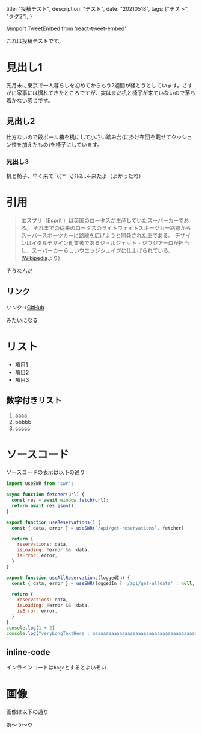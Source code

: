   title: "投稿テスト",
  description: "テスト",
  date: "20210518",
  tags: ["テスト", "タグ2"],
}

//import TweetEmbed from 'react-tweet-embed'

これは投稿テストです。

# 見出し1

先月末に東京で一人暮らしを初めてからもう2週間が経とうとしています。さすがに家事には慣れてきたところですが、実はまだ机と椅子が来ていないので落ち着かない感じです。

## 見出し2

仕方ないので段ボール箱を机にして小さい踏み台(に掛け布団を載せてクッション性を加えたもの)を椅子にしています。

### 見出し3

机と椅子、早く来て乁(˙꒳˙乁)ｸﾚﾖ...←来たよ（よかったね）

# 引用

> エスプリ（Esprit ）は英国のロータスが生産していたスーパーカーである。 それまでの従来のロータスのライトウェイトスポーツカー路線からスーパースポーツカーに路線を広げようと開発された車である。 デザインはイタルデザイン創業者であるジョルジェット・ジウジアーロが担当し、スーパーカーらしいウエッジシェイプに仕上げられている。
([Wikipedia](https://ja.wikipedia.org/wiki/%E3%83%AD%E3%83%BC%E3%82%BF%E3%82%B9%E3%83%BB%E3%82%A8%E3%82%B9%E3%83%97%E3%83%AA)より)

そうなんだ

## リンク

リンク→[GitHub](https://github.com/)

みたいになる

# リスト

 * 項目1
 * 項目2
 * 項目3

## 数字付きリスト

 1. aaaa
 2. bbbbb
 3. ccccc

# ソースコード

ソースコードの表示は以下の通り

```javascript
import useSWR from 'swr';

async function fetcher(url) {
  const res = await window.fetch(url);
  return await res.json();
}

export function useReservations() {
  const { data, error } = useSWR(`/api/get-reservations`, fetcher)

  return {
    reservations: data,
    isLoading: !error && !data,
    isError: error,
  }
}

export function useAllReservations(loggedIn) {
  const { data, error } = useSWR(loggedIn ? '/api/get-alldata' : null, fetcher)

  return {
    reservations: data,
    isLoading: !error && !data,
    isError: error,
  }
}
console.log(1 + 2)
console.log("veryLongTextHere : aaaaaaaaaaaaaaaaaaaaaaaaaaaaaaaaaaaaaaaaaaaaaaaaaaaaaaaaaaaaaaaaaaaaaaaaaaaaaaaaaaaa")
```

## inline-code

インラインコードは`hoge`とするとよいぞい

# 画像

画像は以下の通り

<Im src={ponpokoInamenn} alt="ガチ恋ぽんぽこの画像" cap="否めん！(これは画像のキャプション)" />

あ～う〜♡

